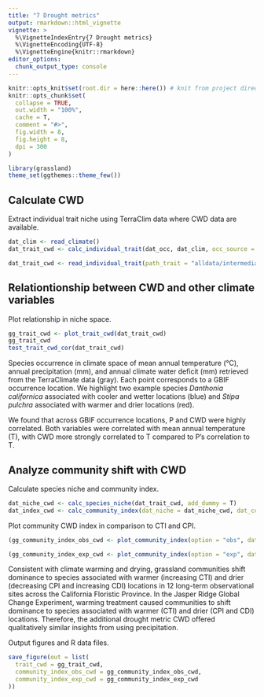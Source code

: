 ```yaml
---
title: "7 Drought metrics"
output: rmarkdown::html_vignette
vignette: >
  %\VignetteIndexEntry{7 Drought metrics}
  %\VignetteEncoding{UTF-8}
  %\VignetteEngine{knitr::rmarkdown}
editor_options: 
  chunk_output_type: console
---
```


```r
knitr::opts_knit$set(root.dir = here::here()) # knit from project directory
knitr::opts_chunk$set(
  collapse = TRUE,
  out.width = "100%",
  cache = T,
  comment = "#>",
  fig.width = 8,
  fig.height = 8,
  dpi = 300
)
```

```r
library(grassland)
theme_set(ggthemes::theme_few())
```

## Calculate CWD

Extract individual trait niche using TerraClim data where CWD data are available.

```r
dat_clim <- read_climate()
dat_trait_cwd <- calc_individual_trait(dat_occ, dat_clim, occ_source = "gbif", clim_source = "terraclim")
```

```r
dat_trait_cwd <- read_individual_trait(path_trait = "alldata/intermediate/climate-niche/gbif-terraclim.rds")
```

## Relationtionship between CWD and other climate variables

Plot relationship in niche space.
```r
gg_trait_cwd <- plot_trait_cwd(dat_trait_cwd)
gg_trait_cwd
test_trait_cwd_cor(dat_trait_cwd)
```

Species occurrence in climate space of mean annual temperature (°C), annual precipitation (mm), and annual climate water deficit (mm) retrieved from the TerraClimate data (gray). Each point corresponds to a GBIF occurrence location. We highlight two example species _Danthonia californica_ associated with cooler and wetter locations (blue) and _Stipa pulchra_ associated with warmer and drier locations (red).

We found that across GBIF occurrence locations, P and CWD were highly correlated. Both variables were correlated with mean annual temperature (T), with CWD more strongly correlated to T compared to P's correlation to T.

## Analyze community shift with CWD

Calculate species niche and community index.

```r
dat_niche_cwd <- calc_species_niche(dat_trait_cwd, add_dummy = T)
dat_index_cwd <- calc_community_index(dat_niche = dat_niche_cwd, dat_community = dat_community)
```

Plot community CWD index in comparison to CTI and CPI.

```r
(gg_community_index_obs_cwd <- plot_community_index(option = "obs", dat_index = dat_index_cwd))

(gg_community_index_exp_cwd <- plot_community_index(option = "exp", dat_index = dat_index_cwd, experiment = "jrgce", treatment = "warming"))
```
Consistent with climate warming and drying, grassland communities shift dominance to species associated with warmer (increasing CTI) and drier (decreasing CPI and increasing CDI) locations in 12 long-term observational sites across the California Floristic Province. In the Jasper Ridge Global Change Experiment, warming treatment caused communities to shift dominance to species associated with warmer (CTI) and drier (CPI and CDI) locations. Therefore, the additional drought metric CWD offered qualitatively similar insights from using precipitation.

Output figures and R data files.

```r
save_figure(out = list(
  trait_cwd = gg_trait_cwd,
  community_index_obs_cwd = gg_community_index_obs_cwd,
  community_index_exp_cwd = gg_community_index_exp_cwd
))
```
